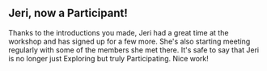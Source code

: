 
## Jeri, now a Participant!

Thanks to the introductions you made, Jeri had a great time at the workshop
and has signed up for a few more. She's also starting meeting regularly with
some of the members she met there. It's safe to say that Jeri is no longer just
Exploring but truly Participating. Nice work!

